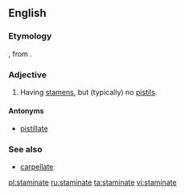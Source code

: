 ==English==

===Etymology===
{{etyl|la}} {{lena}} {{term|staminatus|lang=la||consisting of threads}}, from {{term|stamen|lang=la||thread}}.

===Adjective===
{{en-adj}}

# {{botany}} Having [[stamen]]s, but (typically) no [[pistil]]s.

====Antonyms====
* [[pistillate]]

===See also===
* [[carpellate]]

[[pl:staminate]]
[[ru:staminate]]
[[ta:staminate]]
[[vi:staminate]]